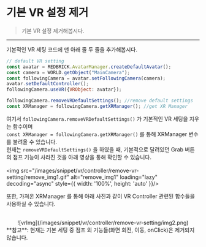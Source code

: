 
# 기본 VR 설정 제거

> 기본 VR 설정 제거해봅시다.

---

기본적인 VR 세팅 코드에 맨 아래 줄 두 줄을 추가해봅시다.

``` js showLineNumbers
// default VR setting
const avatar = REDBRICK.AvatarManager.createDefaultAvatar();
const camera = WORLD.getObject("MainCamera");
const followingCamera = avatar.setFollowingCamera(camera);
avatar.setDefaultController();
followingCamera.useVR({VRObject: avatar});

followingCamera.removeVRDefaultSettings(); //remove default settings
const XRManager = followingCamera.getXRManager(); //get XR Manager
```
 
여기서 `followingCamera.removeVRDefaultSettings()` 가 기본적인 VR 세팅을 지우는 함수이며 <br/>
`const XRManager = followingCamera.getXRManager()` 를 통해 XRManager 변수를 불려올 수 있습니다. <br/>
현재는 `removeVRDefaultSettings()` 을 하였을 때, 기본적으로 달려있던 Grab 버튼의 점프 기능이 사라진 것을 아래 영상을 통해 확인할 수 있습니다. <br/>
<br/>
<img src="/images/snippet/vr/controller/remove-vr-setting/remove_img1.gif" alt="remove_img1" loading="lazy" decoding="async" style={{ width: '100%', height: 'auto' }}/>

또한, 가져온 XRManager 를 통해 아래 사진과 같이 VR Controller 관련된 함수들을 사용하실 수 있습니다. <br/>
<br/>
<center>![vrImg](/images/snippet/vr/controller/remove-vr-setting/img2.png) </center>

<Callout type="warning" emoji="⚠️">
  **참고**: 현재는 기본 세팅 중 점프 외 기능들(화면 회전, 이동, onClick)은 제거되지 않습니다.
</Callout>


